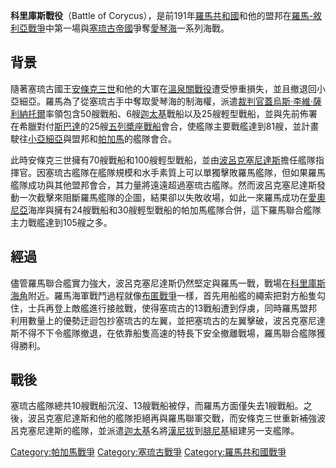 {{Infobox Military Conflict
|image=[[File:KizkalesiLandburg.JPG|300px]] 科里庫斯海角附近
|caption=
|conflict=科里庫斯戰役
|partof=[[羅馬-敘利亞戰爭|羅馬-敘利亞戰爭]]
|date=前191年
|place=科里庫斯海角近海
|result=羅馬共和國獲勝
|combatant1=[[羅馬共和國|羅馬共和國]]、<br/>[[帕加馬王國|帕加馬王國]]、
|combatant2=[[塞琉古帝國|塞琉古帝國]]
|commander1=[[蓋烏斯·李維·薩利納托爾|蓋烏斯·李維·薩利納托爾]]、<br/>[[歐邁尼斯二世|歐邁尼斯二世]]
|commander2=[[波呂克塞尼達斯|波呂克塞尼達斯]]
|strength1=105艘戰船
|strength2=70艘戰船
|casualties1=1艘戰船沉沒
|casualties2=10艘戰船沉沒、<br/>13艘戰船被俘
}}

{{Campaignbox Wars of Roman–Syrian}}

'''科里庫斯戰役'''（Battle of Corycus），是前191年[[羅馬共和國|羅馬共和國]]和他的盟邦在[[羅馬-敘利亞戰爭|羅馬-敘利亞戰爭]]中第一場與[[塞琉古帝國|塞琉古帝國]]爭奪[[愛琴海|愛琴海]]一系列海戰。
==背景==
隨著塞琉古國王[[安條克三世|安條克三世]]和他的大軍在[[溫泉關戰役_(前191年)|溫泉關戰役]]遭受慘重損失，並且撤退回小亞細亞。羅馬為了從塞琉古手中奪取愛琴海的制海權，派遣[[裁判官|裁判官]][[蓋烏斯·李維·薩利納托爾|蓋烏斯·李維·薩利納托爾]]率領包含50艘戰船、6艘[[迦太基|迦太基]]戰船以及25艘輕型戰船，並與先前佈署在希臘對付[[斯巴達|斯巴達]]的25艘[[五列槳座戰船|五列槳座戰船]]會合，使艦隊主要戰艦達到81艘，並計畫駛往[[小亞細亞|小亞細亞]]與盟邦和[[帕加馬|帕加馬]]的艦隊會合。

此時安條克三世擁有70艘戰船和100艘輕型戰船，並由[[波呂克塞尼達斯|波呂克塞尼達斯]]擔任艦隊指揮官。因塞琉古艦隊在艦隊規模和水手素質上可以單獨擊敗羅馬艦隊，但如果羅馬艦隊成功與其他盟邦會合，其力量將遠遠超過塞琉古艦隊。然而波呂克塞尼達斯發動一次截擊來阻斷羅馬艦隊的企圖，結果卻以失敗收場，如此一來羅馬成功在[[愛奧尼亞|愛奧尼亞]]海岸與擁有24艘戰船和30艘輕型戰船的帕加馬艦隊合併，這下羅馬聯合艦隊主力戰艦達到105艘之多。

==經過==
儘管羅馬聯合艦實力強大，波呂克塞尼達斯仍然堅定與羅馬一戰，戰場在[[科里庫斯海角|科里庫斯海角]]附近。羅馬海軍戰鬥過程就像[[布匿戰爭|布匿戰爭]]一樣，首先用船艦的繩索把對方船隻勾住，士兵再登上敵艦進行接舷戰，使得塞琉古的13戰船遭到俘虜，同時羅馬盟邦利用數量上的優勢迂迴包抄塞琉古的左翼，並把塞琉古的左翼擊破，波呂克塞尼達斯不得不下令艦隊撤退，在依靠船隻高速的特長下安全撤離戰場，羅馬聯合艦隊獲得勝利。

==戰後==
塞琉古艦隊總共10艘戰船沉沒、13艘戰船被俘，而羅馬方面僅失去1艘戰船。之後，波呂克塞尼達斯和他的艦隊拒絕再與羅馬聯軍交戰，而安條克三世重新補強波呂克塞尼達斯的艦隊，並派遣[[迦太基|迦太基]]名將[[漢尼拔|漢尼拔]]到[[腓尼基|腓尼基]]組建另一支艦隊。

[[Category:帕加馬戰爭|Category:帕加馬戰爭]]
[[Category:塞琉古戰爭|Category:塞琉古戰爭]]
[[Category:羅馬共和國戰爭|Category:羅馬共和國戰爭]]